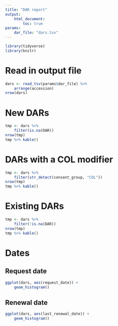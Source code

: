 ```yaml
---
title: "DAR report"
output:
    html_document:
        toc: true
params:
    dar_file: "dars.tsv"
---
```


```r
library(tidyverse)
library(knitr)
```

# Read in output file

```r
dars <- read_tsv(params$dar_file) %>%
    arrange(accession)
nrow(dars)
```

# New DARs

```r
tmp <- dars %>%
    filter(is.na(DAR))
nrow(tmp)
tmp %>% kable()
```

# DARs with a COL modifier

```r
tmp <- dars %>%
    filter(str_detect(consent_group, "COL"))
nrow(tmp)
tmp %>% kable()
```

# Existing DARs

```r
tmp <- dars %>%
    filter(!is.na(DAR))
nrow(tmp)
tmp %>% kable()
```

# Dates

## Request date

```r
ggplot(dars, aes(request_date)) +
    geom_histogram()
```

## Renewal date

```r
ggplot(dars, aes(last_renewal_date)) +
    geom_histogram()
```
